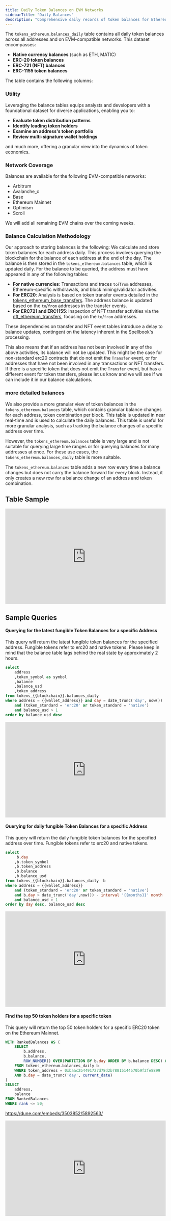 ```yaml
---
title: Daily Token Balances on EVM Networks
sidebarTitle: "Daily Balances"
description: "Comprehensive daily records of token balances for Ethereum Virtual Machine (EVM) addresses, covering native currencies and various token standards." 
---
```


The `tokens_ethereum.balances_daily` table contains all daily token balances across all addresses and on EVM-compatible networks. This dataset encompasses:

- **Native currency balances** (such as ETH, MATIC)
- **ERC-20 token balances**
- **ERC-721 (NFT) balances**
- **ERC-1155 token balances**


The table contains the following columns:


<ColumnDescriptions tableSchema="tokens_ethereum" tableName="balances_daily" />


### Utility

Leveraging the balance tables equips analysts and developers with a foundational dataset for diverse applications, enabling you to:

- **Evaluate token distribution patterns**
- **Identify leading token holders**
- **Examine an address's token portfolio**
- **Review multi-signature wallet holdings**

and much more, offering a granular view into the dynamics of token economics.

### Network Coverage

Balances are available for the following EVM-compatible networks:

- Arbitrum
- Avalanche_c
- Base 
- Ethereum Mainnet
- Optimism
- Scroll

We will add all remaining EVM chains over the coming weeks. 

### Balance Calculation Methodology

Our approach to storing balances is the following: We calculate and store token balances for each address daily. This process involves querying the blockchain for the balance of each address at the end of the day. The balance is then stored in the `tokens_ethereum.balances` table, which is updated daily. For the balance to be queried, the address must have appeared in any of the following tables:

- **For native currencies**: Transactions and traces ``to``/``from`` addresses, Ethereum-specific withdrawals, and block mining/validator activities.
- **For ERC20**: Analysis is based on token transfer events detailed in the [tokens_ethereum_base_transfers](https://github.com/duneanalytics/spellbook/blob/main/models/_sector/tokens/ethereum/tokens_ethereum_base_transfers.sql). The address balance is updated based on the `to`/`from` addresses in the transfer events.
- **For ERC721 and ERC1155**: Inspection of NFT transfer activities via the [nft_ethereum_transfers](https://github.com/duneanalytics/spellbook/blob/main/models/_sector/nft/transfers/chains/nft_ethereum_transfers.sql), focusing on the `to`/`from` addresses.

These dependencies on transfer and NFT event tables introduce a delay to balance updates, contingent on the latency inherent in the Spellbook's processing.

This also means that if an address has not been involved in any of the above activities, its balance will not be updated.
This might be the case for non-standard erc20 contracts that do not emit the `Transfer` event, or for addresses that have not been involved in any transactions or NFT transfers. If there is a specific token that does not emit the `Transfer` event, but has a different event for token transfers, please let us know and we will see if we can include it in our balance calculations.

### more detailed balances

We also provide a more granular view of token balances in the `tokens_ethereum.balances` table, which contains granular balance changes for each address, token combination per block. This table is updated in near real-time and is used to calculate the daily balances. This table is useful for more granular analysis, such as tracking the balance changes of a specific address over time. 

However, the `tokens_ethereum.balances` table is very large and is not suitable for querying large time ranges or for querying balances for many addresses at once. For these use cases, the `tokens_ethereum.balances_daily` table is more suitable. 

The `tokens_ethereum.balances` table adds a new row every time a balance changes but does not carry the balance forward for every block. Instead, it only creates a new row for a balance change of an address and token combination.

## Table Sample

<div>
  <iframe
    src="https://dune.com/embeds/3503489/5892307/"
    width="100%"
    height="300px"
    frameBorder="0"
    scrolling="no"
  ></iframe>
</div>

## Sample Queries

#### Querying for the latest fungible Token Balances for a specific Address

This query will return the latest fungible token balances for the specified address. Fungible tokens refer to erc20 and native tokens. Please keep in mind that the balance table lags behind the real state by approximately 2 hours.

```sql
select 
    address
    ,token_symbol as symbol
    ,balance
    ,balance_usd
    ,token_address
from tokens_{{blockchain}}.balances_daily
where address = {{wallet_address}} and day = date_trunc('day', now())
    and (token_standard = 'erc20' or token_standard = 'native')
    and balance_usd > 1
order by balance_usd desc
```

<div>
  <iframe
    src="https://dune.com/embeds/3459600/5814175/"
    width="100%"
    height="300px"
    frameBorder="0"
    scrolling="no"
  ></iframe>
</div>

#### Querying for daily fungible Token Balances for a specific Address

This query will return the daily fungible token balances for the specified address over time. Fungible tokens refer to erc20 and native tokens.

```sql
select
     b.day
    ,b.token_symbol
    ,b.token_address
    ,b.balance
    ,b.balance_usd
from tokens_{{blockchain}}.balances_daily  b
where address = {{wallet_address}} 
    and (token_standard = 'erc20' or token_standard = 'native')
    and b.day > date_trunc('day',now()) - interval '{{months}}' month
    and balance_usd > 1
order by day desc, balance_usd desc
```

<div>
  <iframe
    src="https://dune.com/embeds/3456704/5814342/"
    width="100%"
    height="300px"
    frameBorder="0"
    scrolling="no"
></iframe>
</div>

#### Find the top 50 token holders for a specific token

This query will return the top 50 token holders for a specific ERC20 token on the Ethereum Mainnet.

```sql
WITH RankedBalances AS (
    SELECT
        b.address,
        b.balance,
        ROW_NUMBER() OVER(PARTITION BY b.day ORDER BY b.balance DESC) AS rank
    FROM tokens_ethereum.balances_daily b
    WHERE token_address = 0xbaac2b4491727d78d2b78815144570b9f2fe8899
    AND b.day = date_trunc('day', current_date)
)
SELECT
    address,
    balance
FROM RankedBalances
WHERE rank <= 50;
``` 

https://dune.com/embeds/3503852/5892563/

<div>
  <iframe
    src="https://dune.com/embeds/3503852/5892563/"
    width="100%"
    height="300px"
    frameBorder="0"
    scrolling="no"
></iframe>
</div>